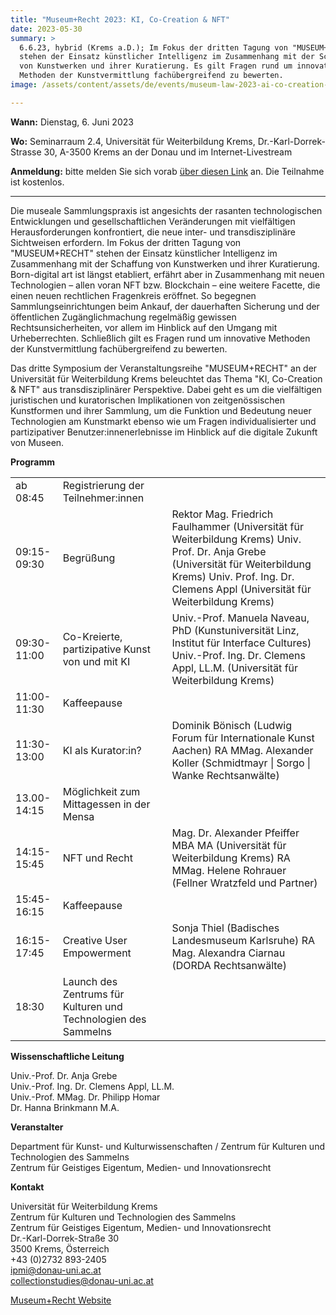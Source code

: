 ```yaml
---
title: "Museum+Recht 2023: KI, Co-Creation & NFT"
date: 2023-05-30
summary: >
  6.6.23, hybrid (Krems a.D.); Im Fokus der dritten Tagung von "MUSEUM+RECHT"
  stehen der Einsatz künstlicher Intelligenz im Zusammenhang mit der Schaffung
  von Kunstwerken und ihrer Kuratierung. Es gilt Fragen rund um innovative
  Methoden der Kunstvermittlung fachübergreifend zu bewerten.
image: /assets/content/assets/de/events/museum-law-2023-ai-co-creation-nft/image.png

---
```


**Wann:** Dienstag, 6. Juni 2023

**Wo:** Seminarraum 2.4, Universität für Weiterbildung Krems, Dr.-Karl-Dorrek-Strasse 30, A-3500 Krems an der Donau und im Internet-Livestream

**Anmeldung:** bitte melden Sie sich vorab [über diesen Link](https://www.donau-uni.ac.at/de/universitaet/fakultaeten/wirtschaft-globalisierung/departments/rechtswissenschaften-internationale-beziehungen/geistiges-eigentum/news-veranstaltungen/veranstaltungen/2023/museum-und-recht-2023.html) an. Die Teilnahme ist kostenlos.

***

Die museale Sammlungspraxis ist angesichts der rasanten technologischen Entwicklungen und gesellschaftlichen Veränderungen mit vielfältigen Herausforderungen konfrontiert, die neue inter- und transdisziplinäre Sichtweisen erfordern. Im Fokus der dritten Tagung von "MUSEUM+RECHT" stehen der Einsatz künstlicher Intelligenz im Zusammenhang mit der Schaffung von Kunstwerken und ihrer Kuratierung. Born-digital art ist längst etabliert, erfährt aber in Zusammenhang mit neuen Technologien – allen voran NFT bzw. Blockchain – eine weitere Facette, die einen neuen rechtlichen Fragenkreis eröffnet. So begegnen Sammlungseinrichtungen beim Ankauf, der dauerhaften Sicherung und der öffentlichen Zugänglichmachung regelmäßig gewissen Rechtsunsicherheiten, vor allem im Hinblick auf den Umgang mit Urheberrechten. Schließlich gilt es Fragen rund um innovative Methoden der Kunstvermittlung fachübergreifend zu bewerten.

Das dritte Symposium der Veranstaltungsreihe "MUSEUM+RECHT" an der Universität für Weiterbildung Krems beleuchtet das Thema "KI, Co-Creation & NFT" aus transdisziplinärer Perspektive. Dabei geht es um die vielfältigen juristischen und kuratorischen Implikationen von zeitgenössischen Kunstformen und ihrer Sammlung, um die Funktion und Bedeutung neuer Technologien am Kunstmarkt ebenso wie um Fragen individualisierter und partizipativer Benutzer:innenerlebnisse im Hinblick auf die digitale Zukunft von Museen.

**Programm**

|             |                                                                |                                                                                                                                                                                                                 |
| ----------- | -------------------------------------------------------------- | --------------------------------------------------------------------------------------------------------------------------------------------------------------------------------------------------------------- |
| ab 08:45    | Registrierung der Teilnehmer:innen                             |                                                                                                                                                                                                                 |
| 09:15-09:30 | Begrüßung                                                      | Rektor Mag. Friedrich Faulhammer (Universität für Weiterbildung Krems) Univ. Prof. Dr. Anja Grebe (Universität für Weiterbildung Krems) Univ. Prof. Ing. Dr. Clemens Appl (Universität für Weiterbildung Krems) |
| 09:30-11:00 | Co-Kreierte, partizipative Kunst von und mit KI                | Univ.-Prof. Manuela Naveau, PhD (Kunstuniversität Linz, Institut für Interface Cultures) Univ.-Prof. Ing. Dr. Clemens Appl, LL.M. (Universität für Weiterbildung Krems)                                         |
| 11:00-11:30 | Kaffeepause                                                    |                                                                                                                                                                                                                 |
| 11:30-13:00 | KI als Kurator:in?                                             | Dominik Bönisch (Ludwig Forum für Internationale Kunst Aachen) RA MMag. Alexander Koller (Schmidtmayr \| Sorgo \| Wanke Rechtsanwälte)                                                                          |
| 13.00-14:15 | Möglichkeit zum Mittagessen in der Mensa                       |                                                                                                                                                                                                                 |
| 14:15-15:45 | NFT und Recht                                                  | Mag. Dr. Alexander Pfeiffer MBA MA (Universität für Weiterbildung Krems) RA MMag. Helene Rohrauer (Fellner Wratzfeld und Partner)                                                                               |
| 15:45-16:15 | Kaffeepause                                                    |                                                                                                                                                                                                                 |
| 16:15-17:45 | Creative User Empowerment                                      | Sonja Thiel (Badisches Landesmuseum Karlsruhe) RA Mag. Alexandra Ciarnau (DORDA Rechtsanwälte)                                                                                                                  |
| 18:30       | Launch des Zentrums für Kulturen und Technologien des Sammelns |                                                                                                                                                                                                                 |

**Wissenschaftliche Leitung**

Univ.-Prof. Dr. Anja Grebe\
Univ.-Prof. Ing. Dr. Clemens Appl, LL.M.\
Univ.-Prof. MMag. Dr. Philipp Homar\
Dr. Hanna Brinkmann M.A.

**Veranstalter**

Department für Kunst- und Kulturwissenschaften / Zentrum für Kulturen und Technologien des Sammelns\
Zentrum für Geistiges Eigentum, Medien- und Innovationsrecht

**Kontakt**

Universität für Weiterbildung Krems\
Zentrum für Kulturen und Technologien des Sammelns\
Zentrum für Geistiges Eigentum, Medien- und Innovationsrecht\
Dr.-Karl-Dorrek-Straße 30\
3500 Krems, Österreich\
+43 (0)2732 893-2405\
[ipmi@donau-uni.ac.at](mailto:ipmi@donau-uni.ac.at)\
[collectionstudies@donau-uni.ac.at](mailto:collectionstudies@donau-uni.ac.at)

[Museum+Recht Website](https://www.donau-uni.ac.at/de/universitaet/fakultaeten/wirtschaft-globalisierung/departments/rechtswissenschaften-internationale-beziehungen/geistiges-eigentum/news-veranstaltungen/veranstaltungen/2023/museum-und-recht-2023.html)
